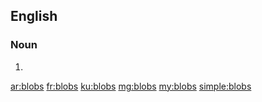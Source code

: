 ==English==

===Noun===
{{head|en|plural}}

# {{plural of|blob|lang=en|nocat=1}}

[[ar:blobs]]
[[fr:blobs]]
[[ku:blobs]]
[[mg:blobs]]
[[my:blobs]]
[[simple:blobs]]